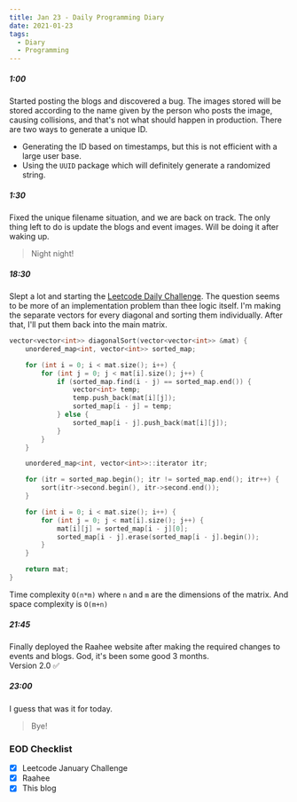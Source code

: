 ```yaml
---
title: Jan 23 - Daily Programming Diary
date: 2021-01-23
tags:
  - Diary
  - Programming
---
```


##### 1:00
Started posting the blogs and discovered a bug. The images stored will be stored according to the name given by the person who posts the image, causing collisions, and that's not what should happen in production. There are two ways to generate a unique ID.
- Generating the ID based on timestamps, but this is not efficient with a large user base.
- Using the `UUID` package which will definitely generate a randomized string. 

##### 1:30
Fixed the unique filename situation, and we are back on track. The only thing left to do is update the blogs and event images. Will be doing it after waking up.

> Night night!

##### 18:30
Slept a lot and starting the [Leetcode Daily Challenge](https://leetcode.com/explore/featured/card/january-leetcoding-challenge-2021/582/week-4-january-22nd-january-28th/3614/). The question seems to be more of an implementation problem than thee logic itself. I'm making the separate vectors for every diagonal and sorting them individually. After that, I'll put them back into the main matrix.

```cpp:title=sort-the-matrix-diagonally.cpp
vector<vector<int>> diagonalSort(vector<vector<int>> &mat) {
    unordered_map<int, vector<int>> sorted_map;

    for (int i = 0; i < mat.size(); i++) {
        for (int j = 0; j < mat[i].size(); j++) {
            if (sorted_map.find(i - j) == sorted_map.end()) {
                vector<int> temp;
                temp.push_back(mat[i][j]);
                sorted_map[i - j] = temp;
            } else {
                sorted_map[i - j].push_back(mat[i][j]);
            }
        }
    }

    unordered_map<int, vector<int>>::iterator itr;

    for (itr = sorted_map.begin(); itr != sorted_map.end(); itr++) {
        sort(itr->second.begin(), itr->second.end());
    }

    for (int i = 0; i < mat.size(); i++) {
        for (int j = 0; j < mat[i].size(); j++) {
            mat[i][j] = sorted_map[i - j][0];
            sorted_map[i - j].erase(sorted_map[i - j].begin());
        }
    }

    return mat;
}
```

Time complexity `O(n*m)` where `n` and `m` are the dimensions of the matrix. And space complexity is `O(m+n)` 

##### 21:45
Finally deployed the Raahee website after making the required changes to events and blogs. God, it's been some good 3 months.  
Version 2.0 ✅

##### 23:00
I guess that was it for today.

> Bye!

### EOD Checklist
- [x] Leetcode January Challenge
- [x] Raahee
- [x] This blog